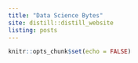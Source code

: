 ```yaml
---
title: "Data Science Bytes"
site: distill::distill_website
listing: posts
---
```


```r
knitr::opts_chunk$set(echo = FALSE)
```

